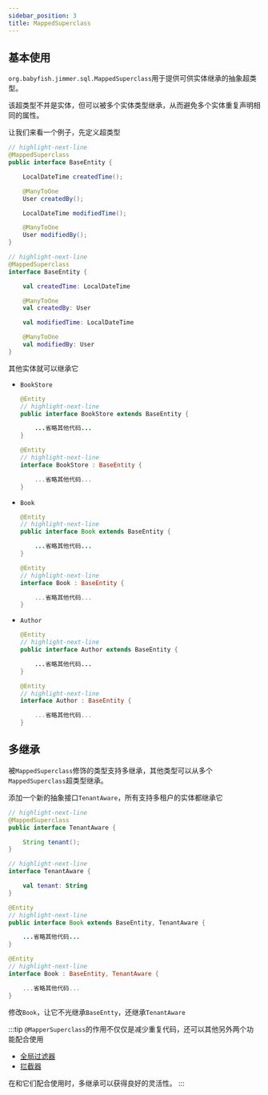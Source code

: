 ```yaml
---
sidebar_position: 3
title: MappedSuperclass
---
```




## 基本使用

`org.babyfish.jimmer.sql.MappedSuperclass`用于提供可供实体继承的抽象超类型。

该超类型不并是实体，但可以被多个实体类型继承，从而避免多个实体重复声明相同的属性。

让我们来看一个例子，先定义超类型

<Tabs groupId="language">
<TabItem value="java" label="Java">

```java title="BaseEntity.java"
// highlight-next-line
@MappedSuperclass
public interface BaseEntity {

    LocalDateTime createdTime();

    @ManyToOne
    User createdBy();

    LocalDateTime modifiedTime();

    @ManyToOne
    User modifiedBy();
}
```

</TabItem>
<TabItem value="kotlin" label="Kotlin">

```kotlin title="BaseEntity.kt"
// highlight-next-line
@MappedSuperclass
interface BaseEntity {

    val createdTime: LocalDateTime

    @ManyToOne
    val createdBy: User

    val modifiedTime: LocalDateTime

    @ManyToOne
    val modifiedBy: User
}
```

</TabItem>
</Tabs>

其他实体就可以继承它

-   `BookStore`

    <Tabs groupId="language">
    <TabItem value="java" label="Java">

    ```java title="BookStore.java"
    @Entity
    // highlight-next-line
    public interface BookStore extends BaseEntity {

        ...省略其他代码...
    }
    ```

    </TabItem>
    <TabItem value="kotlin" label="Kotlin">

    ```kotlin title="BookStore.kt"
    @Entity
    // highlight-next-line
    interface BookStore : BaseEntity {

        ...省略其他代码...
    }
    ```

    </TabItem>
    </Tabs>

-   `Book`

    <Tabs groupId="language">
    <TabItem value="java" label="Java">

    ```java title="Book.java"
    @Entity
    // highlight-next-line
    public interface Book extends BaseEntity {

        ...省略其他代码...
    }
    ```

    </TabItem>
    <TabItem value="kotlin" label="Kotlin">

    ```kotlin title="Book.kt"
    @Entity
    // highlight-next-line
    interface Book : BaseEntity {

        ...省略其他代码...
    }
    ```

    </TabItem>
    </Tabs>

-   `Author`

    <Tabs groupId="language">
    <TabItem value="java" label="Java">

    ```java title="Author.java"
    @Entity
    // highlight-next-line
    public interface Author extends BaseEntity {

        ...省略其他代码...
    }
    ```

    </TabItem>
    <TabItem value="kotlin" label="Kotlin">

    ```kotlin title="Author.kt"
    @Entity
    // highlight-next-line
    interface Author : BaseEntity {

        ...省略其他代码...
    }
    ```

    </TabItem>
    </Tabs>

## 多继承

被`MappedSuperclass`修饰的类型支持多继承，其他类型可以从多个`MappedSuperclass`超类型继承。

添加一个新的抽象接口`TenantAware`，所有支持多租户的实体都继承它

<Tabs groupId="language">
<TabItem value="java" label="Java">

```java title="TenantAware.java"
// highlight-next-line
@MappedSuperclass
public interface TenantAware {

    String tenant();
}
```

</TabItem>
<TabItem value="kotlin" label="Kotlin">

```kotlin title="TenantAware.kt"
// highlight-next-line
interface TenantAware {

    val tenant: String
}
```

</TabItem>
</Tabs>

<Tabs groupId="language">
<TabItem value="java" label="Java">

```java title="Book.java"
@Entity
// highlight-next-line
public interface Book extends BaseEntity, TenantAware {

    ...省略其他代码...
}
```

</TabItem>
<TabItem value="kotlin" label="Kotlin">

```kotlin title="Book.kt"
@Entity
// highlight-next-line
interface Book : BaseEntity, TenantAware {

    ...省略其他代码...
}
```

</TabItem>
</Tabs>

修改`Book`，让它不光继承`BaseEntty`，还继承`TenantAware`

:::tip
`@MapperSuperclass`的作用不仅仅是减少重复代码，还可以其他另外两个功能配合使用

-   [全局过滤器](../../query/global-filter)
-   [拦截器](../../mutation/draft-interceptor)

在和它们配合使用时，多继承可以获得良好的灵活性。
:::